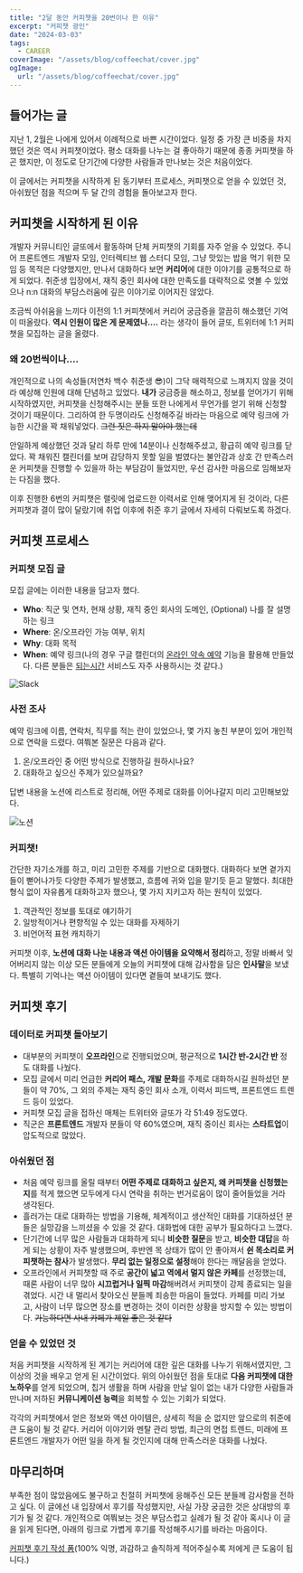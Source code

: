 ```yaml
---
title: "2달 동안 커피챗을 20번이나 한 이유"
excerpt: "커피챗 광인"
date: "2024-03-03"
tags:
  - CAREER
coverImage: "/assets/blog/coffeechat/cover.jpg"
ogImage:
  url: "/assets/blog/coffeechat/cover.jpg"
---
```


## 들어가는 글

지난 1, 2월은 나에게 있어서 이례적으로 바쁜 시간이었다. 일정 중 가장 큰 비중을 차지했던 것은 역시 커피챗이었다. 평소 대화를 나누는 걸 좋아하기 때문에 종종 커피챗을 하곤 했지만, 이 정도로 단기간에 다양한 사람들과 만나보는 것은 처음이었다.

이 글에서는 커피챗을 시작하게 된 동기부터 프로세스, 커피챗으로 얻을 수 있었던 것, 아쉬웠던 점을 적으며 두 달 간의 경험을 돌아보고자 한다.

## 커피챗을 시작하게 된 이유

개발자 커뮤니티인 글또에서 활동하며 단체 커피챗의 기회를 자주 얻을 수 있었다. 주니어 프론트엔드 개발자 모임, 인터렉티브 웹 스터디 모임, 그냥 맛있는 밥을 먹기 위한 모임 등 목적은 다양했지만, 만나서 대화하다 보면 **커리어**에 대한 이야기를 공통적으로 하게 되었다. 취준생 입장에서, 재직 중인 회사에 대한 만족도를 대략적으로 엿볼 수 있었으나 n:n 대화의 부담스러움에 깊은 이야기로 이어지진 않았다.

조금씩 아쉬움을 느끼다 이전의 1:1 커피챗에서 커리어 궁금증을 깔끔히 해소했던 기억이 떠올랐다. **역시 인원이 많은 게 문제였나….** 라는 생각이 들어 글또, 트위터에 1:1 커피챗을 모집하는 글을 올렸다.

### 왜 20번씩이나….

개인적으로 나의 속성들(저연차 백수 취준생 😎)이 그닥 매력적으로 느껴지지 않을 것이라 예상해 인원에 대해 단념하고 있었다. **내가** 궁금증을 해소하고, 정보를 얻어가기 위해 시작하였지만, 커피챗을 신청해주시는 분들 또한 나에게서 무언가를 얻기 위해 신청할 것이기 때문이다. 그리하여 한 두명이라도 신청해주길 바라는 마음으로 예약 링크에 가능한 시간을 꽉 채워넣었다. ~~그런 짓은 하지 말아야 했는데~~

안일하게 예상했던 것과 달리 하루 만에 14분이나 신청해주셨고, 황급히 예약 링크를 닫았다. 꽉 채워진 캘린더를 보며 감당하지 못할 일을 벌였다는 불안감과 상호 간 만족스러운 커피챗을 진행할 수 있을까 하는 부담감이 들었지만, 우선 감사한 마음으로 임해보자는 다짐을 했다.

이후 진행한 6번의 커피챗은 랠릿에 업로드한 이력서로 인해 맺어지게 된 것이라, 다른 커피챗과 결이 많이 달랐기에 취업 이후에 취준 후기 글에서 자세히 다뤄보도록 하겠다.

## 커피챗 프로세스

### 커피챗 모집 글

모집 글에는 이러한 내용을 담고자 했다.

- **Who**: 직군 및 연차, 현재 상황, 재직 중인 회사의 도메인, (Optional) 나를 잘 설명하는 링크
- **Where**: 온/오프라인 가능 여부, 위치
- **Why**: 대화 목적
- **When**: 예약 링크(나의 경우 구글 캘린더의 [온라인 약속 예약](https://workspace.google.com/intl/ko/resources/appointment-scheduling/) 기능을 활용해 만들었다. 다른 분들은 [되는시간](https://whattime.co.kr/) 서비스도 자주 사용하시는 것 같다.)

![Slack](/assets/blog/coffeechat/slack.png)

### 사전 조사

예약 링크에 이름, 연락처, 직무를 적는 란이 있었으나, 몇 가지 놓친 부분이 있어 개인적으로 연락을 드렸다. 여쭤본 질문은 다음과 같다.

1. 온/오프라인 중 어떤 방식으로 진행하길 원하시나요?
2. 대화하고 싶으신 주제가 있으실까요?

답변 내용을 노션에 리스트로 정리해, 어떤 주제로 대화를 이어나갈지 미리 고민해보았다.

![노션](/assets/blog/coffeechat/notion.png)

### 커피챗!

간단한 자기소개를 하고, 미리 고민한 주제를 기반으로 대화했다. 대화하다 보면 곁가지들이 뻗어나가듯 다양한 주제가 발생했고, 흐름에 귀와 입을 맡기듯 듣고 말했다. 최대한 형식 없이 자유롭게 대화하고자 했으나, 몇 가지 지키고자 하는 원칙이 있었다.

1. 객관적인 정보를 토대로 얘기하기
2. 일방적이거나 편향적일 수 있는 대화를 자제하기
3. 비언어적 표현 캐치하기

커피챗 이후, **노션에 대화 나눈 내용과 액션 아이템을 요약해서 정리**하고, 정말 바빠서 잊어버리지 않는 이상 모든 분들에게 오늘의 커피챗에 대해 감사함을 담은 **인사말**을 보냈다. 특별히 기억나는 액션 아이템이 있다면 곁들여 보내기도 했다.

## 커피챗 후기

### 데이터로 커피챗 돌아보기

- 대부분의 커피챗이 **오프라인**으로 진행되었으며, 평균적으로 **1시간 반-2시간 반** 정도 대화를 나눴다.
- 모집 글에서 미리 언급한 **커리어 패스, 개발 문화**를 주제로 대화하시길 원하셨던 분들이 약 70%, 그 외의 주제는 재직 중인 회사 소개, 이력서 피드백, 프론트엔드 트렌드 등이 있었다.
- 커피챗 모집 글을 접하신 매체는 트위터와 글또가 각 51:49 정도였다.
- 직군은 **프론트엔드** 개발자 분들이 약 60%였으며, 재직 중이신 회사는 **스타트업**이 압도적으로 많았다.

### 아쉬웠던 점

- 처음 예약 링크를 올릴 때부터 **어떤 주제로 대화하고 싶은지, 왜 커피챗을 신청했는지**를 적게 했으면 모두에게 다시 연락을 취하는 번거로움이 많이 줄어들었을 거라 생각된다.
- 흘러가는 대로 대화하는 방법을 기용해, 체계적이고 생산적인 대화를 기대하셨던 분들은 실망감을 느끼셨을 수 있을 것 같다. 대화법에 대한 공부가 필요하다고 느꼈다.
- 단기간에 너무 많은 사람들과 대화하게 되니 **비슷한 질문**을 받고, **비슷한 대답**을 하게 되는 상황이 자주 발생했으며, 후반엔 목 상태가 많이 안 좋아져서 **쉰 목소리로 커피챗하는 참사**가 발생했다. **무리 없는 일정으로 설정**해야 한다는 깨달음을 얻었다.
- 오프라인에서 커피챗할 때 주로 **공간이 넓고 역에서 멀지 않은 카페**를 선정했는데, 때론 사람이 너무 많아 **시끄럽거나 일찍 마감**해버려서 커피챗이 강제 종료되는 일을 겪었다. 시간 내 멀리서 찾아오신 분들께 죄송한 마음이 들었다. 카페를 미리 가보고, 사람이 너무 많으면 장소를 변경하는 것이 이러한 상황을 방지할 수 있는 방법이다. ~~가능하다면 사내 카페가 제일 좋은 것 같다~~

### 얻을 수 있었던 것

처음 커피챗을 시작하게 된 계기는 커리어에 대한 깊은 대화를 나누기 위해서였지만, 그 이상의 것을 배우고 얻게 된 시간이었다. 위의 아쉬웠던 점을 토대로 **다음 커피챗에 대한 노하우**를 얻게 되었으며, 칩거 생활을 하며 사람을 만날 일이 없는 내가 다양한 사람들과 만나며 저하된 **커뮤니케이션 능력**을 회복할 수 있는 기회가 되었다.

각각의 커피챗에서 얻은 정보와 액션 아이템은, 상세히 적을 순 없지만 앞으로의 취준에 큰 도움이 될 것 같다. 커리어 이야기와 멘탈 관리 방법, 최근의 면접 트렌드, 미래에 프론트엔드 개발자가 어떤 일을 하게 될 것인지에 대해 만족스러운 대화를 나눴다.

## 마무리하며

부족한 점이 많았음에도 불구하고 친절히 커피챗에 응해주신 모든 분들께 감사함을 전하고 싶다. 이 글에선 내 입장에서 후기를 작성했지만, 사실 가장 궁금한 것은 상대방의 후기가 될 것 같다. 개인적으로 여쭤보는 것은 부담스럽고 실례가 될 것 같아 혹시나 이 글을 읽게 된다면, 아래의 링크로 가볍게 후기를 작성해주시기를 바라는 마음이다.

[커피챗 후기 작성 폼](https://forms.gle/ePcAVcbUJDvPhnYq8)(100% 익명, 과감하고 솔직하게 적어주실수록 저에게 큰 도움이 됩니다.)
